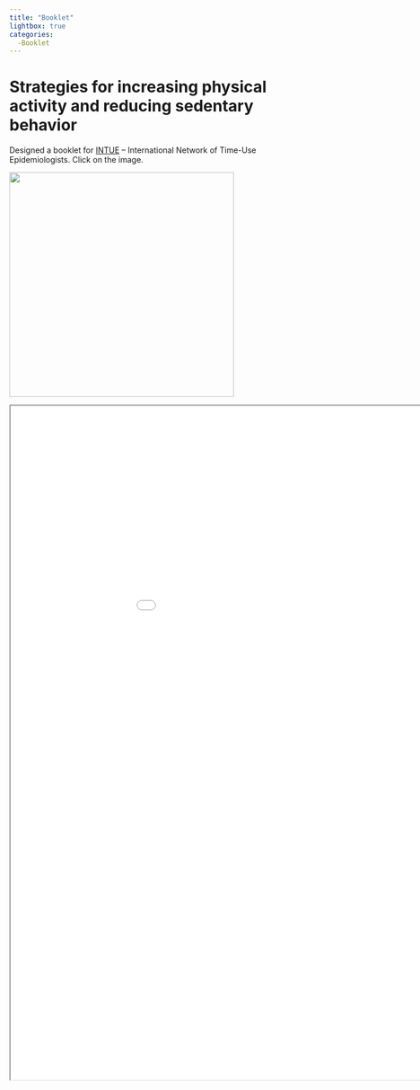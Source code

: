 ```yaml
---
title: "Booklet"
lightbox: true
categories:
  -Booklet
---
```


# Strategies for increasing physical activity and reducing sedentary behavior

Designed a booklet for [INTUE](https://www.intue.org/) – International Network of Time-Use Epidemiologists. Click on the image.

[![](Figure%204_001.png){width="400"}](https://www.intue.org/wp-content/uploads/2021/10/Make-your-day-active-for-health-and-fun.pdf)



<iframe width="1050" height="1200" src="booklet.pdf">

</iframe>